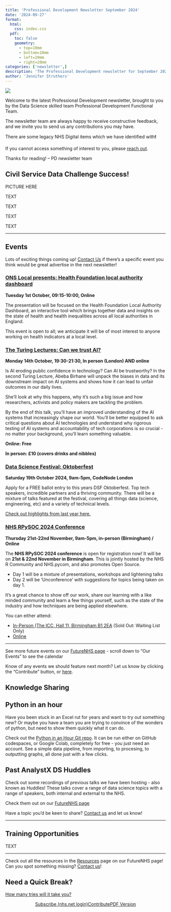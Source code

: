 ```yaml
---
title: 'Professional Development Newsletter September 2024'
date: '2024-09-27'
format:
  html:
    css: index.css
  pdf:
    toc: false
    geometry: 
      - top=10mm
      - bottom=10mm
      - left=20mm
      - right=20mm
categories: ['newsletter',]
description: 'The Professional Development newsletter for September 2024'
author: 'Jennifer Struthers'
---
```


![](../../images/banner_sept.png)

Welcome to the latest Professional Development newsletter, brought to you by the Data Science skilled team Professional Development Functional Team. 

The newsletter team are always happy to receive constructive feedback, and we invite you to send us any contributions you may have. 

There are some legacy NHS Digital items which we have identified with❗

If you cannot access something of interest to you, please [reach out](https://github.com/nhsengland/datascience-pd-newsletter/issues/new){target="_blank"}. 

Thanks for reading! – PD newsletter team 

<div class="section-heading">
# Civil Service Data Challenge Success!
</div>


PICTURE HERE

TEXT

TEXT

TEXT

TEXT


___


<div class="section-heading">
# Events
</div>
Lots of exciting things coming up! [Contact Us](mailto:datascience@nhs.net) if there's a specific event you think would be great advertise in the next newsletter!

### [ONS Local presents: Health Foundation local authority dashboard](https://www.eventbrite.co.uk/e/ons-local-presents-health-foundation-local-authority-dashboard-tickets-1009106945037?aff=ebdsoporgprofile&_gl=1*ktmjn*_up*MQ..*_ga*MTAyMzgwNDY5OS4xNzI3MjYwMTgx*_ga_TQVES5V6SH*MTcyNzI2MDE4MC4xLjAuMTcyNzI2MDE4MC4wLjAuMA..){target="_blank"}
**Tuesday 1st October, 09:15-10:00, Online**


The presentation will be focused on the Health Foundation Local Authority Dashboard, an interactive tool which brings together data and insights on the state of health and health inequalities across all local authorities in England.


This event is open to all; we anticipate it will be of most interest to anyone working on health indicators at a local level.


### [The Turing Lectures: Can we trust AI?](https://www.turing.ac.uk/events/turing-lectures-can-we-trust-ai){target="_blank"}
**Monday 14th October, 19:30-21:30, In person (London) AND online**

Is AI eroding public confidence in technology? Can AI be trustworthy? In the second Turing Lecture, Abeba Birhane will unpack the biases in data and its downstream impact on AI systems and shows how it can lead to unfair outcomes in our daily lives.  

She'll look at why this happens, why it’s such a big issue and how researchers, activists and policy makers are tackling the problem.  

By the end of this talk, you'll have an improved understanding of the AI systems that increasingly shape our world. You'll be better equipped to ask critical questions about AI technologies and understand why rigorous testing of AI systems and accountability of tech corporations is so crucial - no matter your background, you'll learn something valuable.

**Online: Free**

**In person: £10 (covers drinks and nibbles)**

### [Data Science Festival: Oktoberfest](https://datasciencefestival.com/event/oktoberfest-2024/){target="_blank"}
**Saturday 19th October 2024, 9am-5pm, CodeNode London**

Apply for a FREE ballot entry to this years DSF Oktoberfest. Top tech speakers, incredible partners and a thriving community. There will be a mixture of talks featured at the festival, covering all things data (science, engineering, etc) and a variety of technical levels. 

[Check out highlights from last year here.](https://www.youtube.com/playlist?list=PLwzX3WM0AfxopbhVhGCA373Xk-7wNhLfq){target="_blank"}

### [NHS RPySOC 2024 Conference](https://nhsrcommunity.com/events/nhs-r-nhs-pycom-open-source-conference-nhs-rpysoc-2024-2024-ticket-for-in-person-attendance-on-thursday-21-november-2024/){target="_blank"}
**Thursday 21st-22nd November, 9am-5pm, in-person (Birmingham) / Online**

The **NHS RPySOC 2024 conference** is open for registration now! It will be on **21st & 22nd November in Birmingham**.
This is jointly hosted by the NHS R Community and NHS.pycom, and also promotes Open Source.

- Day 1 will be a mixture of presentations, workshops and lightening talks
- Day 2 will be ‘Unconference’ with suggestions for topics being taken on day 1.

It's a great chance to show off our work, share our learning with a like minded community and learn a few things yourself, such as the state of the industry and how techniques are being applied elsewhere.

You can either attend:

- [In-Person (The ICC, Hall 11, Birmingham B1 2EA](https://nhsrcommunity.com/events/nhs-r-nhs-pycom-open-source-conference-nhs-rpysoc-2024-2024-ticket-for-in-person-attendance-on-thursday-21-november-2024/) (Sold Out: Waiting List Only)
- [Online](https://nhsrcommunity.com/events/nhs-r-nhs-pycom-open-source-conference-2024-rpysoc-2024-ticket-for-virtual-attendance-on-thursday-21-november-2024/)

___

See more future events on our [FutureNHS page](https://future.nhs.uk/DataAnalytics/view?objectID=54053296){target="_blank"} - scroll down to "Our Events" to see the calendar

Know of any events we should feature next month? Let us know by clicking the "Contribute" button, or [here](https://github.com/nhsengland/datascience-pd-newsletter/issues/new?assignees=&labels=&projects=&template=suggest-some-newsletter-content-.md&title=){target="_blank"}.

<div class="section-heading">
# Knowledge Sharing
</div>

## Python in an hour

Have you been stuck in an Excel rut for years and want to try out something new? Or maybe you have a team you are trying to convince of the wonders of python, but need to show them quickly what it can do. 

Check out the [Python in an Hour Git repo](https://github.com/nhsengland/python-in-an-hour){target="_blank"}. It can be run either on GitHub codespaces, or Google Colab, completely for free - you just need an account. See a simple data pipeline, from importing, to procesing, to outputting graphs, all done just with a few clicks. 

## Past AnalystX DS Huddles

Check out some recordings of previous talks we have been hosting - also known as Huddles! These talks cover a range of data science topics with a range of speakers, both internal and external to the NHS. 

Check them out on our [FutureNHS page](https://future.nhs.uk/DataAnalytics/view?objectID=56936784){target="_blank"}

Have a topic you'd be keen to share? [Contact us](mailto:datascience@nhs.net?subject=PD%20FT%20AnalystX%20DS%20Huddle) and let us know!


___


<div class="section-heading">
# Training Opportunities
</div>

TEXT

___

Check out all the resources in the [Resources](https://future.nhs.uk/DataAnalytics/view?objectID=56293968){target="_blank"} page on our FutureNHS page! Can you spot something missing? [Contact us](mailto:datascience@nhs.net)!

<div class="section-heading">
# Need a Quick Break?
</div>

[How many tries will it take you?](https://mywordle.strivemath.com/){target="_blank"}



<div style="text-align: center;">

[Subscribe (nhs.net login)](https://forms.office.com/e/JJsmgPmVVJ){.btn-action-primary .btn-action .btn .btn-success .btn-lg role="button"}[Contribute](https://github.com/nhsengland/datascience-pd-newsletter/issues/new?assignees=&labels=&projects=&template=suggest-some-newsletter-content-.md&title=){.btn-action-primary .btn-action .btn .btn-info .btn-lg role="button" target="_blank"}[PDF Version](./newsletter.pdf){.btn-action-primary .btn-action .btn .btn-info .btn-lg role="button" target="_blank"}
</div>

